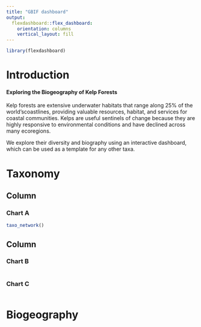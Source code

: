 ```yaml
---
title: "GBIF dashboard"
output: 
  flexdashboard::flex_dashboard:
    orientation: columns
    vertical_layout: fill
---
```


```r
library(flexdashboard)
```

Introduction
===================================== 

#### Exploring the Biogeography of Kelp Forests 

Kelp forests are extensive underwater habitats that range along 25% of the world’scoastlines, providing valuable resources, habitat, and services for coastal communities.
Kelps are useful sentinels of change because they are highly responsive to environmental conditions and have declined across many ecoregions. 

We explore their diversity and biography using an interactive dashboard, which can be used as a template for any other taxa. 

Taxonomy
===================================== 

Column {data-width=650}
-----------------------------------------------------------------------

### Chart A

```r
taxo_network()
```

Column {data-width=350}
-----------------------------------------------------------------------

### Chart B

```r

```

### Chart C

```r

```

Biogeography
=====================================


